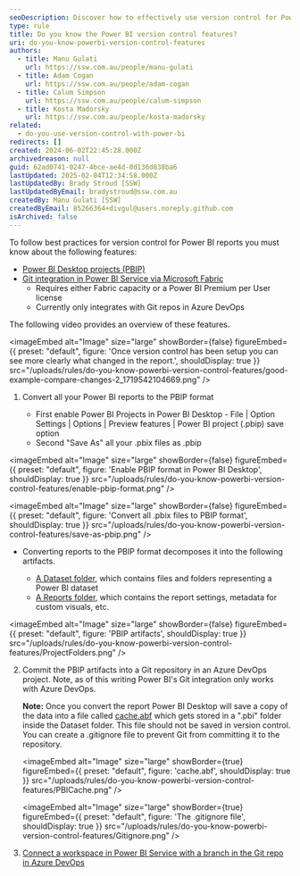 ```yaml
---
seoDescription: Discover how to effectively use version control for Power BI reports with PBIP format and Git integration via Microsoft Fabric. Learn to manage your reports using Azure DevOps seamlessly.
type: rule
title: Do you know the Power BI version control features?
uri: do-you-know-powerbi-version-control-features
authors:
  - title: Manu Gulati
    url: https://ssw.com.au/people/manu-gulati
  - title: Adam Cogan
    url: https://ssw.com.au/people/adam-cogan
  - title: Calum Simpson
    url: https://ssw.com.au/people/calum-simpson
  - title: Kosta Madorsky
    url: https://ssw.com.au/people/kosta-madorsky
related:
  - do-you-use-version-control-with-power-bi
redirects: []
created: 2024-06-02T22:45:28.000Z
archivedreason: null
guid: 62ad0741-0247-4bce-ae4d-0d136d838ba6
lastUpdated: 2025-02-04T12:34:58.000Z
lastUpdatedBy: Brady Stroud [SSW]
lastUpdatedByEmail: bradystroud@ssw.com.au
createdBy: Manu Gulati [SSW]
createdByEmail: 85266364+divgul@users.noreply.github.com
isArchived: false
---
```


To follow best practices for version control for Power BI reports you must know about the following features:

* [Power BI Desktop projects (PBIP)](https://learn.microsoft.com/en-us/power-bi/developer/projects/projects-overview?WT.mc_id=DOP-MVP-33518)
* [Git integration in Power BI Service via Microsoft Fabric](https://learn.microsoft.com/en-us/fabric/cicd/git-integration/intro-to-git-integration?WT.mc_id=DOP-MVP-33518)
  * Requires either Fabric capacity or a Power BI Premium per User license
  * Currently only integrates with Git repos in Azure DevOps

The following video provides an overview of these features.

<youtubeEmbed url="https://www.youtube.com/watch?v=OdkS7DF7ElY" description="Video: Empower every BI professional to do more with Microsoft Fabric | OD06 (Watch from min 5:00 to 13:00)" />


<imageEmbed
  alt="Image"
  size="large"
  showBorder={false}
  figureEmbed={{
    preset: "default",
    figure: 'Once version control has been setup you can see more clearly what changed in the report.',
    shouldDisplay: true
  }}
  src="/uploads/rules/do-you-know-powerbi-version-control-features/good-example-compare-changes-2_1719542104669.png"
/>

1. Convert all your Power BI reports to the PBIP format

   * First enable Power BI Projects in Power BI Desktop - File | Option Settings | Options | Preview features | Power BI project (.pbip) save option
   * Second "Save As" all your .pbix files as .pbip

     
<imageEmbed
  alt="Image"
  size="large"
  showBorder={false}
  figureEmbed={{
    preset: "default",
    figure: 'Enable PBIP format in Power BI Desktop',
    shouldDisplay: true
  }}
  src="/uploads/rules/do-you-know-powerbi-version-control-features/enable-pbip-format.png"
/>

     
<imageEmbed
  alt="Image"
  size="large"
  showBorder={false}
  figureEmbed={{
    preset: "default",
    figure: 'Convert all .pbix files to PBIP format',
    shouldDisplay: true
  }}
  src="/uploads/rules/do-you-know-powerbi-version-control-features/save-as-pbip.png"
/>

   * Converting reports to the PBIP format decomposes it into the following artifacts.

     * [A Dataset folder](https://learn.microsoft.com/en-us/power-bi/developer/projects/projects-dataset?WT.mc_id=DOP-MVP-33518), which contains files and folders representing a Power BI dataset
     * [A Reports folder](https://learn.microsoft.com/en-us/power-bi/developer/projects/projects-report?WT.mc_id=DOP-MVP-33518), which contains the report settings, metadata for custom visuals, etc.

     
<imageEmbed
  alt="Image"
  size="large"
  showBorder={false}
  figureEmbed={{
    preset: "default",
    figure: 'PBIP artifacts',
    shouldDisplay: true
  }}
  src="/uploads/rules/do-you-know-powerbi-version-control-features/ProjectFolders.png"
/>

2. Commit the PBIP artifacts into a Git repository in an Azure DevOps project. Note, as of this writing Power BI's Git integration only works with Azure DevOps.

   **Note:** Once you convert the report Power BI Desktop will save a copy of the data into a file called [cache.abf](https://learn.microsoft.com/en-us/power-bi/developer/projects/projects-dataset#pbicacheabf?WT.mc_id=DOP-MVP-33518) which gets stored in a ".pbi" folder inside the Dataset folder. This file should not be saved in version control. You can create a .gitignore file to prevent Git from committing it to the repository.

   <imageEmbed
  alt="Image"
  size="large"
  showBorder={true}
  figureEmbed={{
    preset: "default",
    figure: 'cache.abf',
    shouldDisplay: true
  }}
  src="/uploads/rules/do-you-know-powerbi-version-control-features/PBICache.png"
/>

   <imageEmbed
  alt="Image"
  size="large"
  showBorder={true}
  figureEmbed={{
    preset: "default",
    figure: 'The .gitignore file',
    shouldDisplay: true
  }}
  src="/uploads/rules/do-you-know-powerbi-version-control-features/Gitignore.png"
/>

3. [Connect a workspace in Power BI Service with a branch in the Git repo in Azure DevOps](https://learn.microsoft.com/en-us/fabric/cicd/git-integration/git-get-started?tabs=commit-to-git#connect-a-workspace-to-an-azure-repo&WT.mc_id=DOP-MVP-33518)
